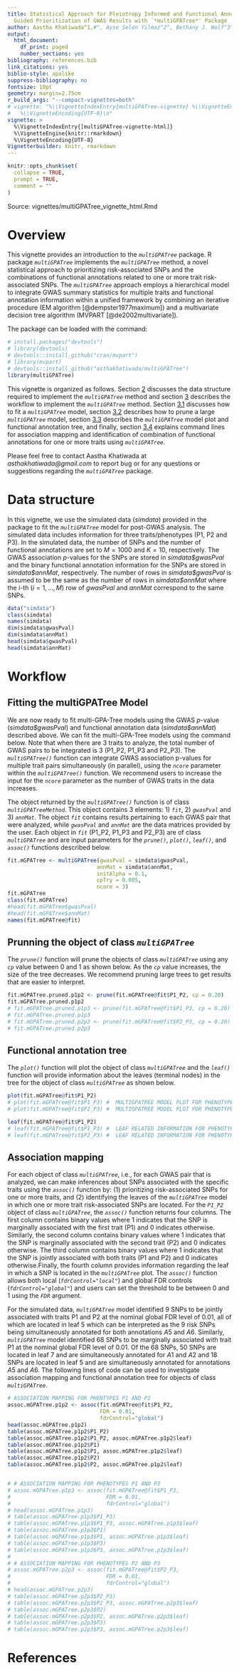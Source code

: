 ```yaml
---
title: Statistical Approach for Pleiotropy Informed and Functional Annotation Tree
  Guided Prioritization of GWAS Results with `*multiGPATree*' Package
author: Aastha Khatiwada^1,#^, Ayse Selen Yilmaz^2^, Bethany J. Wolf^3^, Maciej Pietrzak^2^, Dongjun Chung^2,4^ <h6>^1^Department of Biostatistics and Bioinformatics, National Jewish Health, Denver, CO <br> ^2^Department of Biomedical Informatics, The Ohio State University, Columbus, OH <br> ^3^Department of Public Health Sciences, Medical University of South Carolina, Charleston, SC <br> ^4^Pelotonia Institute for Immuno-Oncology, The James Comprehensive Cancer Center, The Ohio State University, Columbus, OH <br> ^#^Package developer/maintainer, send bug report to asthakhatiwada@gmail.com<h6>
output:
  html_document:
    df_print: paged
    number_sections: yes
bibliography: references.bib
link_citations: yes
biblio-style: apalike
suppress-bibliography: no
fontsize: 10pt
geometry: margin=2.75cm
r_build_args: "--compact-vignettes=both"
# vignette: "%\\VignetteIndexEntry{multiGPATree-vignette} %\\VignetteEngine{knitr::rmarkdown}
#   %\\VignetteEncoding{UTF-8}\n"
vignette: >
  %\VignetteIndexEntry{[multiGPATree-vignette-html]}
  %\VignetteEngine{knitr::rmarkdown}
  %\VignetteEncoding{UTF-8}  
Vignetterbuilder: knitr, rmarkdown
---
```


```r
knitr::opts_chunk$set(
  collapse = TRUE,
  prompt = TRUE,
  comment = ""
)
```

Source: vignettes/multiGPATree_vignette_html.Rmd

# Overview {.tabset}

This vignette provides an introduction to the *`multiGPATree`* package. R package *`multiGPATree`* implements the *`multiGPATree`* method, a novel statistical approach to prioritizing risk-associated SNPs and the combinations of functional annotations related to one or more trait risk-associated SNPs. The *`multiGPATree`* approach employs a hierarchical model to integrate GWAS summary statistics for multiple traits and functional annotation information within a unified framework by combining an iterative procedure (EM algorithm [@dempster1977maximum]) and a multivariate decision tree algorithm (MVPART [@de2002multivariate]).

The package can be loaded with the command:
\newline

```r
# install.packages("devtools")
# library(devtools)
# devtools::install_github("cran/mvpart")
# library(mvpart)
# devtools::install_github("asthakhatiwada/multiGPATree")
library(multiGPATree)
```


This vignette is organized as follows.
Section [2](#datastructure) discusses the data structure required to implement the *`multiGPATree`* method and section [3](#workflow) describes the workflow to implement the *`multiGPATree`* method. Section [3.1](#fitting) discusses how to fit a *`multiGPATree`* model, section [3.2](#pruning) describes how to prune a large *`multiGPATree`* model, section [3.3](#annotation) describes the *`multiGPATree`* model plot and functional annotation tree, and finally, section [3.4](#association) explains command lines for association mapping and identification of combination of functional annotations for one or more traits using *`multiGPATree`*.

Please feel free to contact Aastha Khatiwada at *asthakhatiwada@gmail.com* to report bug or for any questions or suggestions regarding the *`multiGPATree`* package.

# Data structure {#datastructure}

In this vignette, we use the simulated data (*simdata*) provided in the package to fit the *`multiGPATree`* model for post-GWAS analysis. The simulated data includes information for three traits/phenotypes (P1, P2 and P3). In the simulated data, the number of SNPs and the number of functional annotations are set to $M=1000$ and $K=10$, respectively. The GWAS association  $p$-values for the SNPs are stored in *simdata\$gwasPval* and the binary functional annotation information for the SNPs are stored in *simdata\$annMat*, respectively. The number of rows in *simdata\$gwasPval* is assumed to be the same as the number of rows in  *simdata\$annMat* where the $i$-th ($i=1,...,M$) row of *gwasPval* and *annMat*  correspond to the same SNPs.

```r
data("simdata")
class(simdata)
names(simdata)
dim(simdata$gwasPval)
dim(simdata$annMat)
head(simdata$gwasPval)
head(simdata$annMat)
```


# Workflow {#workflow}
## Fitting the multiGPATree Model {#fitting}

We are now ready to fit multi-GPA-Tree models using the GWAS $p$-value (*simdata\$gwasPval*) and functional annotation data (*simdata\$annMat*) described above. We can fit the multi-GPA-Tree models using the command below. Note that when there are 3 traits to analyze, the total number of GWAS pairs to be integrated is 3 (P1_P2, P1_P3 and P2_P3). The *`multiGPATree()`* function can integrate GWAS association p-values for multiple trait pairs simultaneously (in parallel), using the *`ncore`* parameter within the *`multiGPATree()`* function. We recommend users to increase the input for the *`ncore`* parameter as the number of GWAS traits in the data increases.

The object returned by the *`multiGPATree()`* function is of class *`multiGPATreeMethod`*. This object contains 3 elements: 1) *`fit`*, 2) *`gwasPval`* and 3) *`annMat`*. The object *`fit`* contains results pertaining to each GWAS pair that were analyzed, while *`gwasPval`* and *`annMat`* are the data matrices provided by the user.  Each object in *`fit`* (P1_P2, P1_P3 and P2_P3) are of class *`multiGPATree`* and are input parameters for the *`prune()`*, *`plot()`*, *`leaf()`*, and *`assoc()`* functions described below.

```r
fit.mGPATree <- multiGPATree(gwasPval = simdata$gwasPval,
                            annMat = simdata$annMat,
                            initAlpha = 0.1,
                            cpTry = 0.005,
                            ncore = 3)
fit.mGPATree
class(fit.mGPATree)
#head(fit.mGPATree$gwasPval)
#head(fit.mGPATree$annMat)
names(fit.mGPATree@fit)

```


## Prunning the object of class *`multiGPATree`* {#pruning}

The *`prune()`* function will prune the objects of class *`multiGPATree`* using any *`cp`* value between 0 and 1 as shown below. As the *`cp`* value increases, the size of the tree decreases. We recommend pruning large trees to get results that are easier to interpret.

```r
fit.mGPATree.pruned.p1p2 <- prune(fit.mGPATree@fit$P1_P2, cp = 0.20)
fit.mGPATree.pruned.p1p2
# fit.mGPATree.pruned.p1p3 <- prune(fit.mGPATree@fit$P1_P3, cp = 0.20) #  PRUNING THE MULTIGPATREE MODEL RESULT FOR PHENOTYPES P1 AND P3
# fit.mGPATree.pruned.p1p3
# fit.mGPATree.pruned.p2p3 <- prune(fit.mGPATree@fit$P2_P3, cp = 0.20) #  PRUNING THE MULTIGPATREE MODEL RESULT FOR PHENOTYPES P2 AND P3
# fit.mGPATree.pruned.p2p3
```

## Functional annotation tree {#annotation}

The *`plot()`* function will plot the object of class *`multiGPATree`* and the *`leaf()`* function will provide information about the leaves (terminal nodes) in the tree for the object of class *`multiGPATree`* as shown below.

```r
plot(fit.mGPATree@fit$P1_P2)
# plot(fit.mGPATree@fit$P1_P3) #  MULTIGPATREE MODEL PLOT FOR PHENOTYPES P1 AND P3
# plot(fit.mGPATree@fit$P2_P3) #  MULTIGPATREE MODEL PLOT FOR PHENOTYPES P2 AND P3
```

```r
leaf(fit.mGPATree@fit$P1_P2)
# leaf(fit.mGPATree@fit$P1_P3) #  LEAF RELATED INFORMATION FOR PHENOTYPES P1 AND P3
# leaf(fit.mGPATree@fit$P2_P3) #  LEAF RELATED INFORMATION FOR PHENOTYPES P2 AND P3
```


## Association mapping {#association}

For each object of class *`multiGPATree`*, i.e., for each GWAS pair that is analyzed, we can make inferences about SNPs associated with the specific traits using the *`assoc()`* function by: $(1)$ prioritizing risk-associated SNPs for one or more traits, and (2) identifying the leaves of the *`multiGPATree`* model in which one or more trait risk-associated SNPs are located. For the *`P1_P2`* object of class *`multiGPATree`*, the *`assoc()`* function returns four columns. The first column contains binary values where 1 indicates that the SNP is marginally associated with the first trait (P1) and 0 indicates otherwise. Similarly, the second column contains binary values where 1 indicates that the SNP is marginally associated with the second trait (P2) and 0 indicates otherwise. The third column contains binary values where 1 indicates that the SNP is jointly associated with both traits (P1 and P2) and 0 indicates otherwise.Finally, the fourth column provides information regarding the leaf in which a SNP is located in the *`multiGPATree`* plot. The *`assoc()`* function allows both local (*`fdrControl="local"`*) and global FDR controls (*`fdrControl="global"`*) and users can set the threshold to be between 0 and 1 using the *`FDR`* argument. 

For the simulated data, *`multiGPATree`* model identified $9$ SNPs to be jointly associated with traits P1 and P2 at the nominal global FDR level of $0.01$, all of which are located in leaf 5 which can be interpreted as the 9 risk SNPs being simultaneously annotated for both annotations $A5$ and $A6$. Similarly, *`multiGPATree`* model identified $68$ SNPs to be marginally associated with trait P1 at the nominal global FDR level of $0.01$. Of the  $68$ SNPs, 50 SNPs are located in leaf 7 and are simultaneously annotated for $A1$ and $A2$ and 18 SNPs are located in leaf 5 and are simultaneously annotated for annotations $A5$ and $A6$. The following lines of code can be used to investigate association mapping and functional annotation tree for objects of class *`multiGPATree`*.

```r

# ASSOCIATION MAPPING FOR PHENTYPES P1 AND P2
assoc.mGPATree.p1p2 <- assoc(fit.mGPATree@fit$P1_P2,
                             FDR = 0.01,
                             fdrControl="global")
head(assoc.mGPATree.p1p2)
table(assoc.mGPATree.p1p2$P1_P2)
table(assoc.mGPATree.p1p2$P1_P2, assoc.mGPATree.p1p2$leaf)
table(assoc.mGPATree.p1p2$P1)
table(assoc.mGPATree.p1p2$P1, assoc.mGPATree.p1p2$leaf)
table(assoc.mGPATree.p1p2$P2)
table(assoc.mGPATree.p1p2$P2, assoc.mGPATree.p1p2$leaf)


# # ASSOCIATION MAPPING FOR PHENOTYPES P1 AND P3
# assoc.mGPATree.p1p3 <- assoc(fit.mGPATree@fit$P1_P3,
#                              FDR = 0.01,
#                              fdrControl="global")
# head(assoc.mGPATree.p1p3)
# table(assoc.mGPATree.p1p3$P1_P3)
# table(assoc.mGPATree.p1p3$P1_P3, assoc.mGPATree.p1p3$leaf)
# table(assoc.mGPATree.p1p3$P1)
# table(assoc.mGPATree.p1p3$P1, assoc.mGPATree.p1p3$leaf)
# table(assoc.mGPATree.p1p3$P3)
# table(assoc.mGPATree.p1p3$P3, assoc.mGPATree.p1p3$leaf)
# 
# # ASSOCIATION MAPPING FOR PHENOTYPES P2 AND P3
# assoc.mGPATree.p2p3 <- assoc(fit.mGPATree@fit$P2_P3,
#                              FDR = 0.01,
#                              fdrControl="global")
# head(assoc.mGPATree.p2p3)
# table(assoc.mGPATree.p2p3$P2_P3)
# table(assoc.mGPATree.p2p3$P2_P3, assoc.mGPATree.p2p3$leaf)
# table(assoc.mGPATree.p2p3$P2)
# table(assoc.mGPATree.p2p3$P2, assoc.mGPATree.p2p3$leaf)
# table(assoc.mGPATree.p2p3$P3)
# table(assoc.mGPATree.p2p3$P3, assoc.mGPATree.p2p3$leaf)


```

# References
